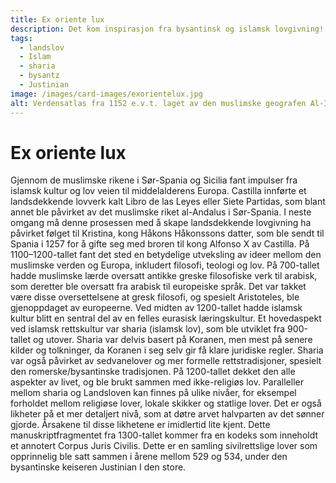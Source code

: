 ```yaml
---
title: Ex oriente lux
description: Det kom inspirasjon fra bysantinsk og islamsk lovgivning!
tags:
  - landslov
  - Islam
  - sharia
  - bysantz
  - Justinian
image: /images/card-images/exorientelux.jpg
alt: Verdensatlas fra 1152 e.v.t. laget av den muslimske geografen Al-Idrisi.
---
```



# Ex oriente lux

<Container stil="initial side">
    Gjennom de muslimske rikene i Sør-Spania og Sicilia fant impulser fra islamsk kultur og lov veien til middelalderens Europa. Castilla innførte et landsdekkende lovverk kalt Libro de las Leyes eller Siete Partidas, som blant annet ble påvirket av det muslimske riket al-Andalus i Sør-Spania. I neste omgang må denne prosessen med å skape landsdekkende lovgivning ha påvirket følget til Kristina, kong Håkons Håkonssons datter, som ble sendt til Spania i 1257 for å gifte seg med broren til kong Alfonso X av Castilla. På 1100–1200-tallet fant det sted en betydelige utveksling av ideer mellom den muslimske verden og Europa, inkludert filosofi, teologi og lov. På 700-tallet hadde muslimske lærde oversatt antikke greske filosofiske verk til arabisk, som deretter ble oversatt fra arabisk til europeiske språk. Det var takket være disse oversettelsene at gresk filosofi, og spesielt Aristoteles, ble gjenoppdaget av europeerne. Ved midten av 1200-tallet hadde islamsk kultur blitt en sentral del av en felles eurasisk læringskultur. Et hovedaspekt ved islamsk rettskultur var sharia (islamsk lov), som ble utviklet fra 900-tallet og utover. Sharia var delvis basert på Koranen, men mest på senere kilder og tolkninger, da Koranen i seg selv gir få klare juridiske regler. Sharia var også påvirket av sedvanelover og mer formelle rettstradisjoner, spesielt den romerske/bysantinske tradisjonen. På 1200-tallet dekket den alle aspekter av livet, og ble brukt sammen med ikke-religiøs lov. Paralleller mellom sharia og Landsloven kan finnes på ulike nivåer, for eksempel forholdet mellom religiøse lover, lokale skikker og statlige lover. Det er også likheter på et mer detaljert nivå, som at døtre arvet halvparten av det sønner gjorde. Årsakene til disse likhetene er imidlertid lite kjent.
</Container>

<Work id="ubb-ms-0791-b" marcus="https://marcus.uib.no/instance/fragment/ubb-ms-0791-b.html">
Dette manuskriptfragmentet fra 1300-tallet kommer fra en kodeks som inneholdt et annotert Corpus Juris Civilis. Dette er en samling sivilrettslige lover som opprinnelig ble satt sammen i årene mellom 529 og 534, under den bysantinske keiseren Justinian I den store. 
</Work>
<Spacer height={170}/>

